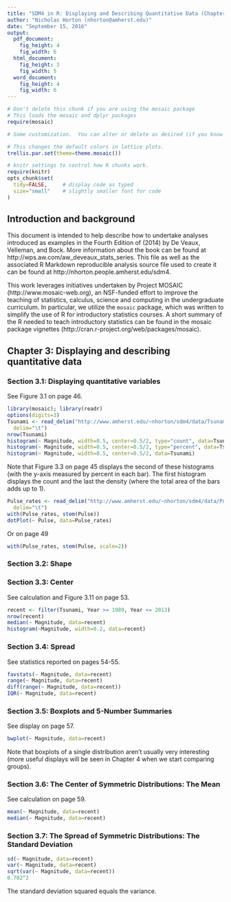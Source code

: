 ```yaml
---
title: "SDM4 in R: Displaying and Describing Quantitative Data (Chapter 3)"
author: "Nicholas Horton (nhorton@amherst.edu)"
date: "September 15, 2016"
output: 
  pdf_document:
    fig_height: 4
    fig_width: 6
  html_document:
    fig_height: 3
    fig_width: 5
  word_document:
    fig_height: 4
    fig_width: 6
---
```



```r
# Don't delete this chunk if you are using the mosaic package
# This loads the mosaic and dplyr packages
require(mosaic)
```

```r
# Some customization.  You can alter or delete as desired (if you know what you are doing).

# This changes the default colors in lattice plots.
trellis.par.set(theme=theme.mosaic())  

# knitr settings to control how R chunks work.
require(knitr)
opts_chunk$set(
  tidy=FALSE,     # display code as typed
  size="small"    # slightly smaller font for code
)
```

## Introduction and background 

This document is intended to help describe how to undertake analyses introduced 
as examples in the Fourth Edition of \emph{Stats: Data and Models} (2014) by De Veaux, Velleman, and Bock.
More information about the book can be found at http://wps.aw.com/aw_deveaux_stats_series.  This
file as well as the associated R Markdown reproducible analysis source file used to create it can be found at http://nhorton.people.amherst.edu/sdm4.

This work leverages initiatives undertaken by Project MOSAIC (http://www.mosaic-web.org), an NSF-funded effort to improve the teaching of statistics, calculus, science and computing in the undergraduate curriculum. In particular, we utilize the `mosaic` package, which was written to simplify the use of R for introductory statistics courses. A short summary of the R needed to teach introductory statistics can be found in the mosaic package vignettes (http://cran.r-project.org/web/packages/mosaic).

## Chapter 3: Displaying and describing quantitative data

### Section 3.1: Displaying quantitative variables

See Figure 3.1 on page 46.
```r
library(mosaic); library(readr)
options(digits=3)
Tsunami <- read_delim("http://www.amherst.edu/~nhorton/sdm4/data/Tsunami_Earthquakes.txt", 
  delim="\t")
nrow(Tsunami)   
histogram(~ Magnitude, width=0.5, center=0.5/2, type="count", data=Tsunami)
histogram(~ Magnitude, width=0.5, center=0.5/2, type="percent", data=Tsunami)
histogram(~ Magnitude, width=0.5, center=0.5/2, data=Tsunami)
```

Note that Figure 3.3 on page 45 displays the second of these histograms (with the y-axis measured by percent in each bar).  The first histogram displays the count and the last the density (where the total area of the bars adds up to 1).

```r
Pulse_rates <- read_delim("http://www.amherst.edu/~nhorton/sdm4/data/Pulse_rates.txt",
  delim="\t")
with(Pulse_rates, stem(Pulse))
dotPlot(~ Pulse, data=Pulse_rates)
```

Or on page 49

```r
with(Pulse_rates, stem(Pulse, scale=2))
```

### Section 3.2: Shape


### Section 3.3: Center

See calculation and Figure 3.11 on page 53.

```r
recent <- filter(Tsunami, Year >= 1989, Year <= 2013)
nrow(recent)   
median(~ Magnitude, data=recent)
histogram(~Magnitude, width=0.2, data=recent)
```

### Section 3.4: Spread

See statistics reported on pages 54-55.

```r
favstats(~ Magnitude, data=recent)
range(~ Magnitude, data=recent)
diff(range(~ Magnitude, data=recent))
IQR(~ Magnitude, data=recent)
```

### Section 3.5: Boxplots and 5-Number Summaries

See display on page 57.
```r
bwplot(~ Magnitude, data=recent)
```

Note that boxplots of a single distribution aren't usually very interesting (more useful displays will be seen in Chapter 4 when we start comparing groups).

### Section 3.6: The Center of Symmetric Distributions: The Mean

See calculation on page 59.

```r
mean(~ Magnitude, data=recent)
median(~ Magnitude, data=recent)
```

### Section 3.7: The Spread of Symmetric Distributions: The Standard Deviation


```r
sd(~ Magnitude, data=recent)
var(~ Magnitude, data=recent)
sqrt(var(~ Magnitude, data=recent))
0.702^2
```

The standard deviation squared equals the variance.

